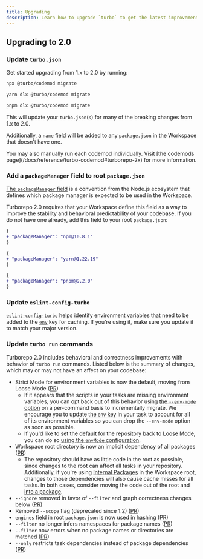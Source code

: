 ```yaml
---
title: Upgrading
description: Learn how to upgrade `turbo` to get the latest improvements to your repository.
---
```



## Upgrading to 2.0

<Steps>
<Step>

### Update `turbo.json`

Get started upgrading from 1.x to 2.0 by running:

<PackageManagerTabs>

<Tab>

```bash title="Terminal"
npx @turbo/codemod migrate
```

</Tab>

<Tab>

```bash title="Terminal"
yarn dlx @turbo/codemod migrate
```

</Tab>

<Tab>

```bash title="Terminal"
pnpm dlx @turbo/codemod migrate
```

</Tab>

</PackageManagerTabs>

This will update your `turbo.json`(s) for many of the breaking changes from 1.x to 2.0.

Additionally, a `name` field will be added to any `package.json` in the Workspace that doesn't have one.

<Callout type="good-to-know">
  You may also manually run each codemod individually. Visit [the codemods
  page](/docs/reference/turbo-codemod#turborepo-2x) for more information.
</Callout>

</Step>

<Step>

### Add a `packageManager` field to root `package.json`

[The `packageManager` field](https://nodejs.org/api/packages.html#packagemanager) is a convention from the Node.js ecosystem that defines which package manager is expected to be used in the Workspace.

Turborepo 2.0 requires that your Workspace define this field as a way to improve the stability and behavioral predictability of your codebase. If you do not have one already, add this field to your root `package.json`:

<PackageManagerTabs>
<Tab>

```diff title="./package.json"
{
+ "packageManager": "npm@10.8.1"
}
```

</Tab>

<Tab>

```diff title="./package.json"
{
+ "packageManager": "yarn@1.22.19"
}
```

</Tab>

<Tab>

```diff title="./package.json"
{
+ "packageManager": "pnpm@9.2.0"
}
```

</Tab>
</PackageManagerTabs>

</Step>
<Step>

### Update `eslint-config-turbo`

[`eslint-config-turbo`](/docs/reference/eslint-config-turbo) helps identify environment variables that need to be added to the [`env`](/docs/reference/configuration#env) key for caching. If you're using it, make sure you update it to match your major version.

</Step>

<Step>

### Update `turbo run` commands

Turborepo 2.0 includes behavioral and correctness improvements with behavior of `turbo run` commands. Listed below is the summary of changes, which may or may not have an affect on your codebase:

- Strict Mode for environment variables is now the default, moving from Loose Mode ([PR](https://github.com/vercel/turborepo/pull/8182))
  - If it appears that the scripts in your tasks are missing environment variables, you can opt back out of this behavior using [the `--env-mode` option](/docs/reference/run#--env-mode-option) on a per-command basis to incrementally migrate. We encourage you to update [the `env` key](/docs/reference/configuration#env) in your task to account for all of its environment variables so you can drop the `--env-mode` option as soon as possible.
  - If you'd like to set the default for the repository back to Loose Mode, you can do so [using the `envMode` configuration](/docs/reference/configuration#envmode).
- Workspace root directory is now an implicit dependency of all packages ([PR](https://github.com/vercel/turborepo/pull/8202))
  - The repository should have as little code in the root as possible, since changes to the root can affect all tasks in your repository. Additionally, if you're using [Internal Packages](/docs/core-concepts/internal-packages) in the Workspace root, changes to those dependencies will also cause cache misses for all tasks. In both cases, consider moving the code out of the root and [into a package](/docs/crafting-your-repository/structuring-a-repository).
- `--ignore` removed in favor of `--filter` and graph correctness changes below ([PR](https://github.com/vercel/turborepo/pull/8201))
- Removed `--scope` flag (deprecated since 1.2) ([PR](https://github.com/vercel/turborepo/pull/7970))
- `engines` field in root `package.json` is now used in hashing ([PR](https://github.com/vercel/turborepo/pull/8173))
- `--filter` no longer infers namespaces for package names ([PR](https://github.com/vercel/turborepo/pull/8137))
- `--filter` now errors when no package names or directories are matched ([PR](https://github.com/vercel/turborepo/pull/8142))
- `--only` restricts task dependencies instead of package dependencies ([PR](https://github.com/vercel/turborepo/pull/8163))

</Step>
</Steps>
